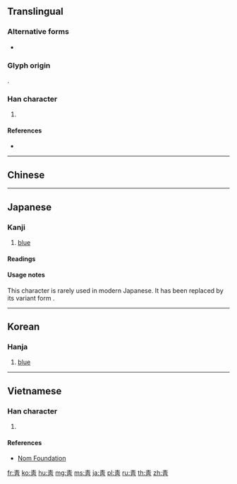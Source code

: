 {{character info/new}}
{{also|青}}
==Translingual==
{{stroke order|type=animate}}

===Alternative forms===
* {{l|mul|青}}

===Glyph origin===
{{Han etym}}
{{Han compound|生|円|ls=ic}}.

===Han character===
{{Han char|rn=174|rad=靑|as=00|sn=8|four=|canj=QMBLM|ids=⿱龶円}}
#{{mul-kangxi radical-def}}
====References====
* {{Han ref|kx=1381.190|dkj=42564|dj=1891.160|hdz=64046.011|uh=9751}}

----

==Chinese==
{{zh-see|青|v}}

----

==Japanese==

===Kanji===
{{ja-kanji|grade=|rs=靑00}}

# [[blue]]

====Readings====
{{ja-readings
|gonon=[[しょう]] (shō), {{qualifier|historical}} [[しやう]] (shau)
|kanon=[[せい]] (sei)
|kun=[[あお]] (ao), [[あおい]] ([[靑い]], aoi)
}}

====Usage notes====
This character is rarely used in modern Japanese. It has been replaced by its variant form {{m|ja|青}}.

----

==Korean==

===Hanja===
{{ko-hanja|hangeul=청|rv=cheong|mr=ch'ŏng|y=cheng|eumhun=푸르다|ehrv=pureuda|ehmr=p'urŭda|ehy=phuluta}}

# [[blue]]

----

==Vietnamese==

===Han character===
{{vi-hantu|[[thanh]]|rs=靑00}}

# {{defn|lang=vi|sort=靑00}}

====References====
* [http://nomfoundation.org/common/nom_details.php?codepoint=9751&img=1 Nom Foundation]

[[Category:CJKV radicals| ]]

[[fr:靑]]
[[ko:靑]]
[[hu:靑]]
[[mg:靑]]
[[ms:靑]]
[[ja:靑]]
[[pl:靑]]
[[ru:靑]]
[[th:靑]]
[[zh:靑]]